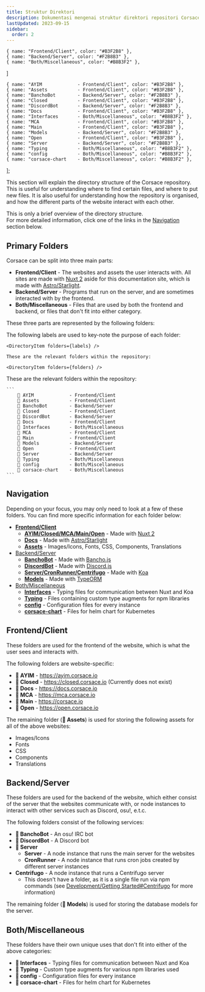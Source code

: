 ```yaml
---
title: Struktur Direktori
description: Dokumentasi mengenai struktur direktori repositori Corsace.
lastUpdated: 2023-09-15
sidebar:
  order: 2
---
```



    { name: "Frontend/Client", color: "#B3F2B8" },
    { name: "Backend/Server", color: "#F2B8B3" },
    { name: "Both/Miscellaneous", color: "#B8B3F2" },
]

    { name: "AYIM             - Frontend/Client", color: "#B3F2B8" },
    { name: "Assets           - Frontend/Client", color: "#B3F2B8" },
    { name: "BanchoBot        - Backend/Server", color: "#F2B8B3" },
    { name: "Closed           - Frontend/Client", color: "#B3F2B8" },
    { name: "DiscordBot       - Backend/Server", color: "#F2B8B3" },
    { name: "Docs             - Frontend/Client", color: "#B3F2B8" },
    { name: "Interfaces       - Both/Miscellaneous", color: "#B8B3F2" },
    { name: "MCA              - Frontend/Client", color: "#B3F2B8" },
    { name: "Main             - Frontend/Client", color: "#B3F2B8" },
    { name: "Models           - Backend/Server", color: "#F2B8B3" },
    { name: "Open             - Frontend/Client", color: "#B3F2B8" },
    { name: "Server           - Backend/Server", color: "#F2B8B3" },
    { name: "Typing           - Both/Miscellaneous", color: "#B8B3F2" },
    { name: "config           - Both/Miscellaneous", color: "#B8B3F2" },
    { name: "corsace-chart    - Both/Miscellaneous", color: "#B8B3F2" },
];

This section will explain the directory structure of the Corsace repository. This is useful for understanding where to find certain files, and where to put new files. It is also useful for understanding how the repository is organised, and how the different parts of the website interact with each other.

This is only a brief overview of the directory structure.\
For more detailed information, click one of the links in the [Navigation](#navigation) section below.

## Primary Folders

Corsace can be split into three main parts:

*   **Frontend/Client** - The websites and assets the user interacts with. All sites are made with [Nuxt 2](https://v2.nuxt.com/) aside for this documentation site, which is made with [Astro/Starlight](https://starlight.astro.build/).
*   **Backend/Server** - Programs that run on the server, and are sometimes interacted with by the frontend.
*   **Both/Miscellaneous** - Files that are used by both the frontend and backend, or files that don't fit into either category.

These three parts are represented by the following folders:

<Tabs>
  <TabItem label="Colour Coded">
    The following labels are used to key-note the purpose of each folder:

    <DirectoryItem folders={labels} />

    These are the relevant folders within the repository:

    <DirectoryItem folders={folders} />
  </TabItem>

  <TabItem label="Raw">
    These are the relevant folders within the repository:

    ```
        📁 AYIM             - Frontend/Client
        📁 Assets           - Frontend/Client
        📁 BanchoBot        - Backend/Server
        📁 Closed           - Frontend/Client
        📁 DiscordBot       - Backend/Server
        📁 Docs             - Frontend/Client
        📁 Interfaces       - Both/Miscellaneous
        📁 MCA              - Frontend/Client
        📁 Main             - Frontend/Client
        📁 Models           - Backend/Server
        📁 Open             - Frontend/Client
        📁 Server           - Backend/Server
        📁 Typing           - Both/Miscellaneous
        📁 config           - Both/Miscellaneous
        📁 corsace-chart    - Both/Miscellaneous
    ```
  </TabItem>
</Tabs>

## Navigation

Depending on your focus, you may only need to look at a few of these folders. You can find more specific information for each folder below:

*   **[Frontend/Client](#frontendclient)**
    *   **[AYIM/Closed/MCA/Main/Open](#)** - Made with [Nuxt 2](https://v2.nuxt.com/)
    *   **[Docs](#)** - Made with [Astro/Starlight](https://starlight.astro.build/)
    *   **[Assets](#)** - Images/Icons, Fonts, CSS, Components, Translations
*   [Backend/Server](#backendserver)
    *   **[BanchoBot](#)** - Made with [Bancho.js](https://bancho.js.org/)
    *   **[DiscordBot](#)** - Made with [Discord.js](https://discord.js.org/)
    *   **[Server/CronRunner/Centrifugo](#)** - Made with [Koa](https://koajs.com/)
    *   **[Models](#)** - Made with [TypeORM](https://typeorm.io/)
*   [Both/Miscellaneous](#bothmiscellaneous)
    *   **[Interfaces](#)** - Typing files for communication between Nuxt and Koa
    *   **[Typing](#)** - Files containing custom type augments for npm libraries
    *   **[config](#)** - Configuration files for every instance
    *   **[corsace-chart](#)** - Files for helm chart for Kubernetes

## Frontend/Client

These folders are used for the frontend of the website, which is what the user sees and interacts with.

The following folders are website-specific:

*   **📁 AYIM** - https://ayim.corsace.io
*   **📁 Closed** - https://closed.corsace.io (Currently does not exist)
*   **📁 Docs** - https://docs.corsace.io
*   **📁 MCA** - https://mca.corsace.io
*   **📁 Main** - https://corsace.io
*   **📁 Open** - https://open.corsace.io

The remaining folder (**📁 Assets**) is used for storing the following assets for all of the above websites:

*   Images/Icons
*   Fonts
*   CSS
*   Components
*   Translations

## Backend/Server

These folders are used for the backend of the website, which either consist of the server that the websites communicate with, or node instances to interact with other services such as Discord, osu!, e.t.c.

The following folders consist of the following services:

*   **📁 BanchoBot** - An osu! IRC bot
*   **📁 DiscordBot** - A Discord bot
*   **📁 Server**
    *   **Server** - A node instance that runs the main server for the websites
    *   **CronRunner** - A node instance that runs cron jobs created by different server instances
*   **Centrifugo** - A node instance that runs a Centrifugo server
    *   This doesn't have a folder, as it is a single file run via npm commands (see [Development/Getting Started#Centrifugo](/en/development/#centrifugo) for more information)

The remaining folder (**📁 Models**) is used for storing the database models for the server.

## Both/Miscellaneous

These folders have their own unique uses that don't fit into either of the above categories:

*   **📁 Interfaces** - Typing files for communication between Nuxt and Koa
*   **📁 Typing** - Custom type augments for various npm libraries used
*   **📁 config** - Configuration files for every instance
*   **📁 corsace-chart** - Files for helm chart for Kubernetes
